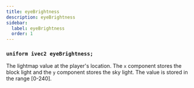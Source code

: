 ```yaml
---
title: eyeBrightness
description: eyeBrightness
sidebar:
  label: eyeBrightness
  order: 1
---
```


### `uniform ivec2 eyeBrightness;`

The lightmap value at the player's location. The `x` component stores the block light and the `y` component stores the sky light. The value is stored in the range [0-240].